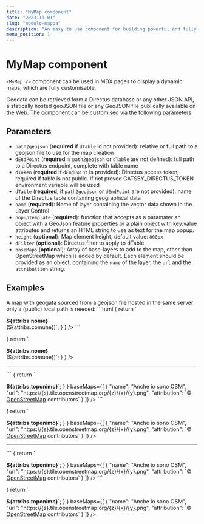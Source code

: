 ```yaml
---
title: "MyMap component"
date: "2023-10-01"
slug: "modulo-mappa"
description: "An easy to use component for building powerful and fully customizable maps"
menu_position: 1
---
```



# MyMap component

`<MyMap />` component can be used in MDX pages to display a dynamic maps, which are fully customisable.

Geodata can be retrieved form a Directus database or any other JSON API, a statically hosted geoJSON file or any GeoJSON file publically available on the Web. The component can be customised via the following parameters.

## Parameters

- `path2geojson` (**required** if `dTable` id not provided): relative or full path to a geojson file to use for the map creation  
- `dEndPoint` (**required** is `path2geojson` or `dTable` are not defined): full path to a Directus endpoint, complete with table name
- `dToken` (**required** if `dEndPoint` is provided):  Directus access token, required if table is not public. If not proved GATSBY_DIRECTUS_TOKEN environment variable will be used
- `dTable` (**required**, if `path2geojson` or `dEndPoint` are not provided): name of the Directus table containing geographical data
- `name` (**required**): Name of layer containing the vector data shown in the Layer Control
- `popupTemplate` (**required**): function that accepts as a paramater an object with a GeoJson feature properties or a plain object with key:value attributes and returns an HTML string to use as text for the map popup.
- `height` (**optional**): Map element height, default value: `800px`
- `dFilter` (**optional**): Directus filter to apply to dTable
- `baseMaps` (**optional**): Array of base-layers to add to the map, other than OpenStreetMap which is added by default. Each element should be provided as an object, containing the `name` of the layer, the `url` and the `attributtion` string.

## Examples


<div className="row">
  <div className="col-sm-4">
  A map with geogata sourced from a geojson file hosted in the same server: only a (public) local path is needed:
```html
<MyMap
    height="400px"
    path2geojson="../data/toponimi.geojson"
    popupTemplate={
      (attribs) => { return `<p><strong>${attribs.nome}</strong><br />(${attribs.comune})`; }
    }
  />
```
  </div>
  <div className="col-sm-8">
  <MyMap
    height="400px"
    path2geojson="../data/toponimi.geojson"
    popupTemplate={
      (attribs) => { return `<p><strong>${attribs.nome}</strong><br />(${attribs.comune})`; }
    }
  />
  </div>
</div>

---

<div className="row">
  <div className="col-sm-4">
```
<MyMap
  height="400px"
  dTable="toponimi"
  name="Toponimi"
  popupTemplate={
    (attribs) => { return `<p><strong>${attribs.toponimo}</strong>`; }
  }
  baseMaps={[
    {
      "name": "Anche io sono OSM",
      "url": "https://{s}.tile.openstreetmap.org/{z}/{x}/{y}.png",
      "attribution": `&copy; <a href="https://www.openstreetmap.org/copyright">OpenStreetMap</a> contributors`
    }
  ]}
/>
```
  </div>
  <div className="col-sm-8">
<MyMap
  height="400px"
  dTable="toponimi"
  name="Toponimi"
  popupTemplate={
    (attribs) => { return `<p><strong>${attribs.toponimo}</strong>`; }
  }
  baseMaps={[
    {
      "name": "Anche io sono OSM",
      "url": "https://{s}.tile.openstreetmap.org/{z}/{x}/{y}.png",
      "attribution": `&copy; <a href="https://www.openstreetmap.org/copyright">OpenStreetMap</a> contributors`
    }
  ]}
/>
  </div>
</div>

---

<div className="row">
  <div className="col-sm-4">
```
<MyMap
  height="400px"
  dEndPoint="https://landscapearchaeology.eu/db/items/toponimi"
  dToken="sxE2XHdJMWJiymA9w2QJFGJWG9AAnq6E"
  name="Toponimi"
  dFilter="filter[provincia][_eq]=Macerata"
  popupTemplate={
    (attribs) => { return `<p><strong>${attribs.toponimo}</strong>`; }
  }
  baseMaps={[
    {
      "name": "Anche io sono OSM",
      "url": "https://{s}.tile.openstreetmap.org/{z}/{x}/{y}.png",
      "attribution": `&copy; <a href="https://www.openstreetmap.org/copyright">OpenStreetMap</a> contributors`
    }
  ]}
/>
```
  </div>
  <div className="col-sm-8">
  <MyMap
  height="400px"
  dEndPoint="https://landscapearchaeology.eu/db/items/toponimi"
  dToken="sxE2XHdJMWJiymA9w2QJFGJWG9AAnq6E"
  name="Toponimi"
  dFilter="filter[provincia][_eq]=Macerata"
  popupTemplate={
    (attribs) => { return `<p><strong>${attribs.toponimo}</strong>`; }
  }
  baseMaps={[
    {
      "name": "Anche io sono OSM",
      "url": "https://{s}.tile.openstreetmap.org/{z}/{x}/{y}.png",
      "attribution": `&copy; <a href="https://www.openstreetmap.org/copyright">OpenStreetMap</a> contributors`
    }
  ]}
/>
  </div>
</div>
